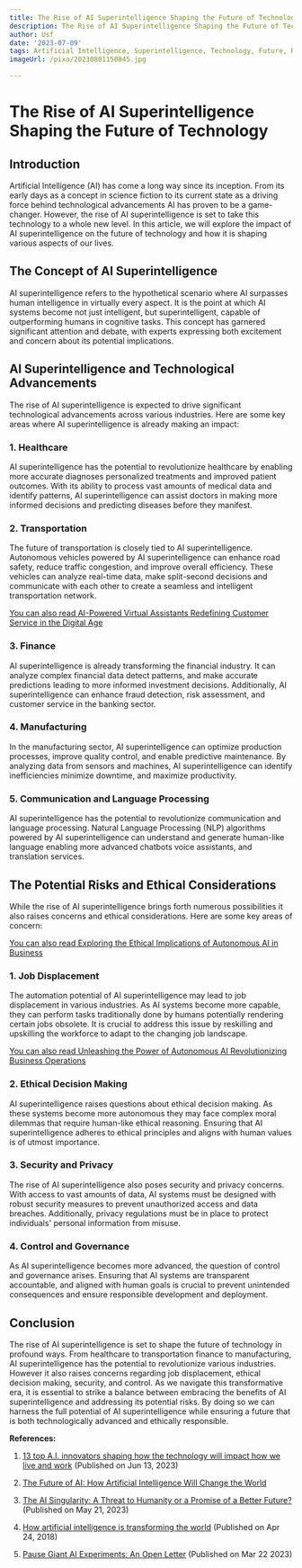 ```yaml
---
title: The Rise of AI Superintelligence Shaping the Future of Technology
description: The Rise of AI Superintelligence Shaping the Future of Technology
author: Usf
date: '2023-07-09'
tags: Artificial Intelligence, Superintelligence, Technology, Future, Rise
imageUrl: /pixa/20230801150845.jpg

---
```

# The Rise of AI Superintelligence Shaping the Future of Technology

## Introduction

Artificial Intelligence (AI) has  come a long way since its inception. From its early days as a concept in science fiction to its current state as a driving  force behind technological  advancements AI has proven to  be a game-changer. However, the rise of AI superintelligence is set to take this technology to a whole new level. In this article, we will explore the impact of AI superintelligence on the future of technology and how  it is shaping various aspects of our lives.

## The Concept  of AI Superintelligence

AI superintelligence refers to the hypothetical scenario where AI  surpasses human  intelligence in virtually every aspect. It is the  point at which AI systems become not just intelligent,  but superintelligent,  capable of  outperforming humans in cognitive tasks. This concept  has garnered significant attention and debate, with experts expressing both excitement and concern about  its potential implications.

## AI  Superintelligence and Technological Advancements

The rise of AI superintelligence is expected to drive significant technological advancements  across various industries. Here are some key areas where AI superintelligence is already making an  impact:

### 1.  Healthcare

AI superintelligence has the  potential to revolutionize healthcare by  enabling more accurate diagnoses personalized  treatments and improved patient outcomes. With its ability to process vast amounts of medical  data and identify patterns, AI  superintelligence can  assist doctors in making more informed decisions and predicting diseases before they manifest.

###  2. Transportation

The future of transportation is closely tied to AI superintelligence.  Autonomous vehicles  powered by AI superintelligence  can enhance road safety,  reduce traffic congestion, and improve overall efficiency. These vehicles can analyze real-time data, make split-second decisions and communicate with each other to create a seamless and intelligent transportation network.

[You can also read AI-Powered Virtual Assistants Redefining Customer Service in the Digital Age](AI-Powered%20Virtual%20Assistants%20Redefining%20Customer%20Service%20in%20the%20Digital%20Age)


### 3. Finance

AI superintelligence is already transforming the financial industry. It can analyze complex financial  data detect patterns, and make accurate predictions leading to more informed investment decisions. Additionally, AI superintelligence can enhance fraud detection, risk assessment, and  customer service in the  banking sector.

###  4. Manufacturing

In the manufacturing  sector, AI  superintelligence  can  optimize production processes, improve quality control, and enable predictive maintenance. By analyzing data  from sensors  and machines, AI superintelligence can identify  inefficiencies minimize downtime, and maximize productivity.

### 5. Communication and Language Processing

AI superintelligence has the potential  to revolutionize communication and language processing. Natural  Language Processing (NLP) algorithms powered by AI  superintelligence can understand  and generate human-like language enabling more advanced chatbots voice assistants, and translation services.

## The Potential Risks and Ethical Considerations

While the rise of AI superintelligence brings  forth numerous possibilities it also  raises concerns  and ethical considerations. Here are  some  key areas of concern:

[You can also read Exploring the Ethical Implications of Autonomous AI in Business](Exploring%20the%20Ethical%20Implications%20of%20Autonomous%20AI%20in%20Business)


### 1. Job Displacement

The automation potential  of AI superintelligence may lead to job  displacement in various industries. As AI systems become more capable, they can perform tasks traditionally done by humans potentially rendering certain jobs  obsolete. It is crucial to address this issue  by  reskilling and upskilling the workforce to adapt to the changing job landscape.

[You can also read Unleashing the  Power of Autonomous AI Revolutionizing Business Operations](Unleashing%20the%20Power%20of%20Autonomous%20AI%20Revolutionizing%20Business%20Operations)


### 2. Ethical Decision Making

AI  superintelligence  raises questions about ethical decision making. As these systems become more autonomous they may face complex moral dilemmas  that require human-like ethical  reasoning.  Ensuring that AI superintelligence adheres to ethical principles and aligns with human values is of utmost  importance.

### 3.  Security and Privacy

The rise of AI superintelligence also poses security and privacy concerns. With access to vast amounts of  data, AI systems must be designed  with robust  security measures to prevent unauthorized access and data breaches. Additionally, privacy regulations must be  in place to protect individuals' personal information from misuse.

### 4.  Control and Governance

As AI superintelligence becomes more advanced, the question of control  and governance arises. Ensuring that AI systems are transparent accountable, and aligned with human goals is crucial to prevent unintended consequences and ensure responsible development and deployment.

## Conclusion

The rise of AI superintelligence is set to shape the future of technology in profound ways. From healthcare to transportation finance to manufacturing, AI superintelligence has the  potential to revolutionize various industries. However it also raises concerns regarding job displacement, ethical  decision making, security, and control. As we navigate this transformative era, it is essential  to strike a balance between  embracing the benefits of AI superintelligence and addressing its potential risks. By doing  so we can harness the  full potential of AI superintelligence  while ensuring a future that  is both technologically  advanced and ethically responsible.

**References:**

1. [13 top A.I. innovators  shaping how the technology will impact how  we live and work](https://fortune.com/2023/06/13/meet-top-ai-innovators-impact-on-business-society-chatgpt-deepmind-stability/) (Published on Jun 13, 2023)

2. [The Future of AI:  How Artificial Intelligence Will Change the World](https://builtin.com/artificial-intelligence/artificial-intelligence-future)

3. [The AI Singularity: A Threat to Humanity or a Promise of a Better Future?](https://www.linkedin.com/pulse/ai-singularity-threat-humanity-promise-better-future-jacques-ludik) (Published on May  21, 2023)

4. [How artificial intelligence is transforming the world](https://www.brookings.edu/articles/how-artificial-intelligence-is-transforming-the-world/) (Published on Apr 24, 2018)

5. [Pause Giant AI  Experiments: An Open Letter](https://futureoflife.org/open-letter/pause-giant-ai-experiments/) (Published on Mar 22 2023)